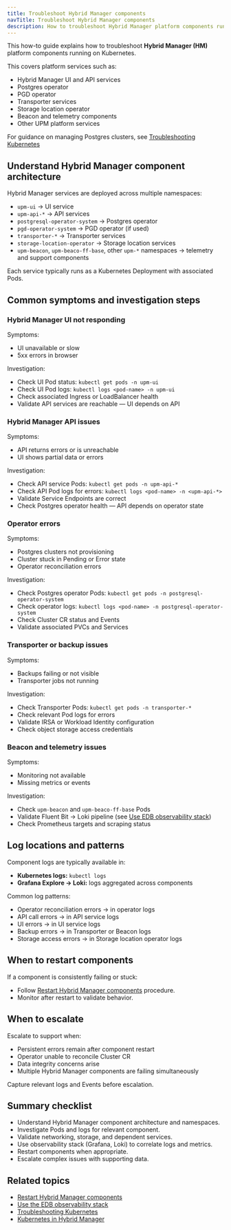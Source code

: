 ```yaml
---
title: Troubleshoot Hybrid Manager components
navTitle: Troubleshoot Hybrid Manager components
description: How to troubleshoot Hybrid Manager platform components running on Kubernetes.
---
```


This how-to guide explains how to troubleshoot **Hybrid Manager (HM)** platform components running on Kubernetes.

This covers platform services such as:

-   Hybrid Manager UI and API services
-   Postgres operator
-   PGD operator
-   Transporter services
-   Storage location operator
-   Beacon and telemetry components
-   Other UPM platform services

For guidance on managing Postgres clusters, see [Troubleshooting Kubernetes](/portal/kubernetes/learn/how-to/troubleshooting-on-kubernetes)

## Understand Hybrid Manager component architecture

Hybrid Manager services are deployed across multiple namespaces:

-   `upm-ui` → UI service
-   `upm-api-*` → API services
-   `postgresql-operator-system` → Postgres operator
-   `pgd-operator-system` → PGD operator (if used)
-   `transporter-*` → Transporter services
-   `storage-location-operator` → Storage location services
-   `upm-beacon`, `upm-beaco-ff-base`, other `upm-*` namespaces → telemetry and support components

Each service typically runs as a Kubernetes Deployment with associated Pods.

## Common symptoms and investigation steps

### Hybrid Manager UI not responding

Symptoms:

-   UI unavailable or slow
-   5xx errors in browser

Investigation:

-   Check UI Pod status: `kubectl get pods -n upm-ui`
-   Check UI Pod logs: `kubectl logs <pod-name> -n upm-ui`
-   Check associated Ingress or LoadBalancer health
-   Validate API services are reachable — UI depends on API

### Hybrid Manager API issues

Symptoms:

-   API returns errors or is unreachable
-   UI shows partial data or errors

Investigation:

-   Check API service Pods: `kubectl get pods -n upm-api-*`
-   Check API Pod logs for errors: `kubectl logs <pod-name> -n <upm-api-*>`
-   Validate Service Endpoints are correct
-   Check Postgres operator health — API depends on operator state

### Operator errors

Symptoms:

-   Postgres clusters not provisioning
-   Cluster stuck in Pending or Error state
-   Operator reconciliation errors

Investigation:

-   Check Postgres operator Pods: `kubectl get pods -n postgresql-operator-system`
-   Check operator logs: `kubectl logs <pod-name> -n postgresql-operator-system`
-   Check Cluster CR status and Events
-   Validate associated PVCs and Services

### Transporter or backup issues

Symptoms:

-   Backups failing or not visible
-   Transporter jobs not running

Investigation:

-   Check Transporter Pods: `kubectl get pods -n transporter-*`
-   Check relevant Pod logs for errors
-   Validate IRSA or Workload Identity configuration
-   Check object storage access credentials

### Beacon and telemetry issues

Symptoms:

-   Monitoring not available
-   Missing metrics or events

Investigation:

-   Check `upm-beacon` and `upm-beaco-ff-base` Pods
-   Validate Fluent Bit → Loki pipeline (see [Use EDB observability stack](./use-edb-observability-stack))
-   Check Prometheus targets and scraping status

## Log locations and patterns

Component logs are typically available in:

-   **Kubernetes logs:** `kubectl logs`
-   **Grafana Explore → Loki:** logs aggregated across components

Common log patterns:

-   Operator reconciliation errors → in operator logs
-   API call errors → in API service logs
-   UI errors → in UI service logs
-   Backup errors → in Transporter or Beacon logs
-   Storage access errors → in Storage location operator logs

## When to restart components

If a component is consistently failing or stuck:

-   Follow [Restart Hybrid Manager components](./restart-hybrid-manager-components) procedure.
-   Monitor after restart to validate behavior.

## When to escalate

Escalate to support when:

-   Persistent errors remain after component restart
-   Operator unable to reconcile Cluster CR
-   Data integrity concerns arise
-   Multiple Hybrid Manager components are failing simultaneously

Capture relevant logs and Events before escalation.

## Summary checklist

-   Understand Hybrid Manager component architecture and namespaces.
-   Investigate Pods and logs for relevant component.
-   Validate networking, storage, and dependent services.
-   Use observability stack (Grafana, Loki) to correlate logs and metrics.
-   Restart components when appropriate.
-   Escalate complex issues with supporting data.

## Related topics

-   [Restart Hybrid Manager components](./restart-hybrid-manager-components)
-   [Use the EDB observability stack](./use-edb-observability-stack)
-   [Troubleshooting Kubernetes](/portal/kubernetes/learn/how-to/troubleshooting-on-kubernetes)
-   [Kubernetes in Hybrid Manager](/portal/kubernetes/learn/explained/k8s-in-hybrid-manager/)
